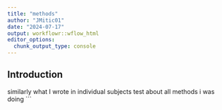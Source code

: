 ```yaml
---
title: "methods"
author: "JMitic01"
date: "2024-07-17"
output: workflowr::wflow_html
editor_options:
  chunk_output_type: console
---
```


## Introduction
similarly what I wrote in individual subjects test about all methods i was doing 
```

